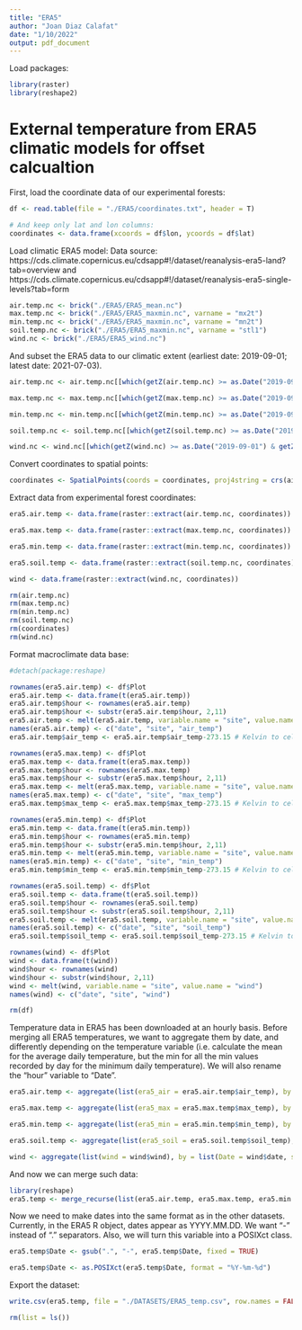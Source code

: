 ```yaml
---
title: "ERA5"
author: "Joan Diaz Calafat"
date: "1/10/2022"
output: pdf_document
---
```


Load packages:

```r
library(raster)
library(reshape2)
```

# External temperature from ERA5 climatic models for offset calcualtion

First, load the coordinate data of our experimental forests:

```r
df <- read.table(file = "./ERA5/coordinates.txt", header = T)

# And keep only lat and lon columns:
coordinates <- data.frame(xcoords = df$lon, ycoords = df$lat)
```

Load climatic ERA5 model:
Data source: https://cds.climate.copernicus.eu/cdsapp#!/dataset/reanalysis-era5-land?tab=overview and https://cds.climate.copernicus.eu/cdsapp#!/dataset/reanalysis-era5-single-levels?tab=form

```r
air.temp.nc <- brick("./ERA5/ERA5_mean.nc")
max.temp.nc <- brick("./ERA5/ERA5_maxmin.nc", varname = "mx2t")
min.temp.nc <- brick("./ERA5/ERA5_maxmin.nc", varname = "mn2t")
soil.temp.nc <- brick("./ERA5/ERA5_maxmin.nc", varname = "stl1")
wind.nc <- brick("./ERA5/ERA5_wind.nc")
```
And subset the ERA5 data to our climatic extent (earliest date: 2019-09-01; latest date: 2021-07-03).

```r
air.temp.nc <- air.temp.nc[[which(getZ(air.temp.nc) >= as.Date("2019-09-01") & getZ(air.temp.nc) <= as.Date("2021-07-03"))]]

max.temp.nc <- max.temp.nc[[which(getZ(max.temp.nc) >= as.Date("2019-09-01") & getZ(max.temp.nc) <= as.Date("2021-07-03"))]]

min.temp.nc <- min.temp.nc[[which(getZ(min.temp.nc) >= as.Date("2019-09-01") & getZ(min.temp.nc) <= as.Date("2021-07-03"))]]

soil.temp.nc <- soil.temp.nc[[which(getZ(soil.temp.nc) >= as.Date("2019-09-01") & getZ(soil.temp.nc) <= as.Date("2021-07-03"))]]

wind.nc <- wind.nc[[which(getZ(wind.nc) >= as.Date("2019-09-01") & getZ(wind.nc) <= as.Date("2021-07-03"))]]
```

Convert coordinates to spatial points: 

```r
coordinates <- SpatialPoints(coords = coordinates, proj4string = crs(air.temp.nc))
```

Extract data from experimental forest coordinates:

```r
era5.air.temp <- data.frame(raster::extract(air.temp.nc, coordinates))

era5.max.temp <- data.frame(raster::extract(max.temp.nc, coordinates))

era5.min.temp <- data.frame(raster::extract(min.temp.nc, coordinates))

era5.soil.temp <- data.frame(raster::extract(soil.temp.nc, coordinates))

wind <- data.frame(raster::extract(wind.nc, coordinates))

rm(air.temp.nc)
rm(max.temp.nc)
rm(min.temp.nc)
rm(soil.temp.nc)
rm(coordinates)
rm(wind.nc)
```

Format macroclimate data base:

```r
#detach(package:reshape)

rownames(era5.air.temp) <- df$Plot
era5.air.temp <- data.frame(t(era5.air.temp))
era5.air.temp$hour <- rownames(era5.air.temp)
era5.air.temp$hour <- substr(era5.air.temp$hour, 2,11)
era5.air.temp <- melt(era5.air.temp, variable.name = "site", value.name = "air_temp")
names(era5.air.temp) <- c("date", "site", "air_temp")
era5.air.temp$air_temp <- era5.air.temp$air_temp-273.15 # Kelvin to celsius

rownames(era5.max.temp) <- df$Plot
era5.max.temp <- data.frame(t(era5.max.temp))
era5.max.temp$hour <- rownames(era5.max.temp)
era5.max.temp$hour <- substr(era5.max.temp$hour, 2,11)
era5.max.temp <- melt(era5.max.temp, variable.name = "site", value.name = "max_temp")
names(era5.max.temp) <- c("date", "site", "max_temp")
era5.max.temp$max_temp <- era5.max.temp$max_temp-273.15 # Kelvin to celsius

rownames(era5.min.temp) <- df$Plot
era5.min.temp <- data.frame(t(era5.min.temp))
era5.min.temp$hour <- rownames(era5.min.temp)
era5.min.temp$hour <- substr(era5.min.temp$hour, 2,11)
era5.min.temp <- melt(era5.min.temp, variable.name = "site", value.name = "min_temp")
names(era5.min.temp) <- c("date", "site", "min_temp")
era5.min.temp$min_temp <- era5.min.temp$min_temp-273.15 # Kelvin to celsius

rownames(era5.soil.temp) <- df$Plot
era5.soil.temp <- data.frame(t(era5.soil.temp))
era5.soil.temp$hour <- rownames(era5.soil.temp)
era5.soil.temp$hour <- substr(era5.soil.temp$hour, 2,11)
era5.soil.temp <- melt(era5.soil.temp, variable.name = "site", value.name = "soil_temp")
names(era5.soil.temp) <- c("date", "site", "soil_temp")
era5.soil.temp$soil_temp <- era5.soil.temp$soil_temp-273.15 # Kelvin to celsius

rownames(wind) <- df$Plot
wind <- data.frame(t(wind))
wind$hour <- rownames(wind)
wind$hour <- substr(wind$hour, 2,11)
wind <- melt(wind, variable.name = "site", value.name = "wind")
names(wind) <- c("date", "site", "wind")

rm(df)
```

Temperature data in ERA5 has been downloaded at an hourly basis.
Before merging all ERA5 temperatures, we want to aggregate them by date, and differently depending on the temperature variable (i.e. calculate the mean for the average daily temperature, but the min for all the min values recorded by day for the minimum daily temperature). We will also rename the "hour" variable to "Date".

```r
era5.air.temp <- aggregate(list(era5_air = era5.air.temp$air_temp), by = list(Date = era5.air.temp$date, site = era5.air.temp$site), FUN = mean)

era5.max.temp <- aggregate(list(era5_max = era5.max.temp$max_temp), by = list(Date = era5.max.temp$date, site = era5.max.temp$site), FUN = max)

era5.min.temp <- aggregate(list(era5_min = era5.min.temp$min_temp), by = list(Date = era5.min.temp$date, site = era5.min.temp$site), FUN = min)

era5.soil.temp <- aggregate(list(era5_soil = era5.soil.temp$soil_temp), by = list(Date = era5.soil.temp$date, site = era5.soil.temp$site), FUN = mean)

wind <- aggregate(list(wind = wind$wind), by = list(Date = wind$date, site = wind$site), FUN = min)
```

And now we can merge such data:

```r
library(reshape)
era5.temp <- merge_recurse(list(era5.air.temp, era5.max.temp, era5.min.temp, era5.soil.temp, wind))
```

Now we need to make dates into the same format as in the other datasets.
Currently, in the ERA5 R object, dates appear as YYYY.MM.DD. We want "-" instead of "." separators. Also, we will turn this variable into a POSIXct class.

```r
era5.temp$Date <- gsub(".", "-", era5.temp$Date, fixed = TRUE)

era5.temp$Date <- as.POSIXct(era5.temp$Date, format = "%Y-%m-%d")
```

Export the dataset:

```r
write.csv(era5.temp, file = "./DATASETS/ERA5_temp.csv", row.names = FALSE, quote = FALSE)

rm(list = ls())
```

